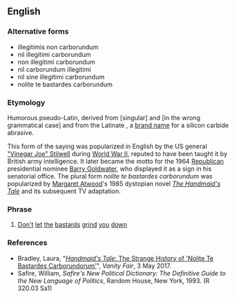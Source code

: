 ==English==

===Alternative forms===
* illegitimis non carborundum
* nil illegitimi carborundum
* non illegitimi carborundum
* nil carborundum illegitimi
* nil sine illegitimi carborundum
* nolite te bastardes carborundum

===Etymology===
Humorous pseudo-Latin, derived from {{m|la|noli||[[do]] [[not]] [[permit]]}} [singular] and {{m|la|illegitimi||[[bastard]]s}} [in the wrong grammatical case] and from the Latinate {{der|la|en|carborundum}}, a [[brand name]] for a silicon carbide abrasive.

This form of the saying was popularized in English by the US general [[:w:"Vinegar Joe" Stilwell|"Vinegar Joe" Stilwell]] during [[:w:World War II|World War II]], reputed to have been taught it by British army intelligence. It later became the motto for the 1964 [[:w:Republican Party (US)|Republican]] presidential nominee [[:w:Barry Goldwater|Barry Goldwater]], who displayed it as a sign in his senatorial office. The plural form ''nolite te bastardes carborundum'' was popularized by [[:w:Margaret Atwood|Margaret Atwood]]'s 1985 dystopian novel ''[[:w:The Handmaid's Tale|The Handmaid's Tale]]'' and its subsequent TV adaptation.

===Phrase===
{{head|en|phrase}}

# {{label|en|jocular}} [[don't|Don't]] [[let]] [[the]] [[bastard]]s [[grind]] [[you]] [[down]]

===References===
* Bradley, Laura, "[https://www.vanityfair.com/hollywood/2017/05/handmaids-tale-nolite-te-bastardes-carborundorum-origin-margaret-atwood ''Handmaid's Tale'': The Strange History of 'Nolite Te Bastardes Carborundorum']", ''Vanity Fair'', 3 May 2017.
* Safire, William, ''Safire's New Political Dictionary: The Definitive Guide to the New Language of Politics'', Random House, New York, 1993. (R 320.03 Sa1)